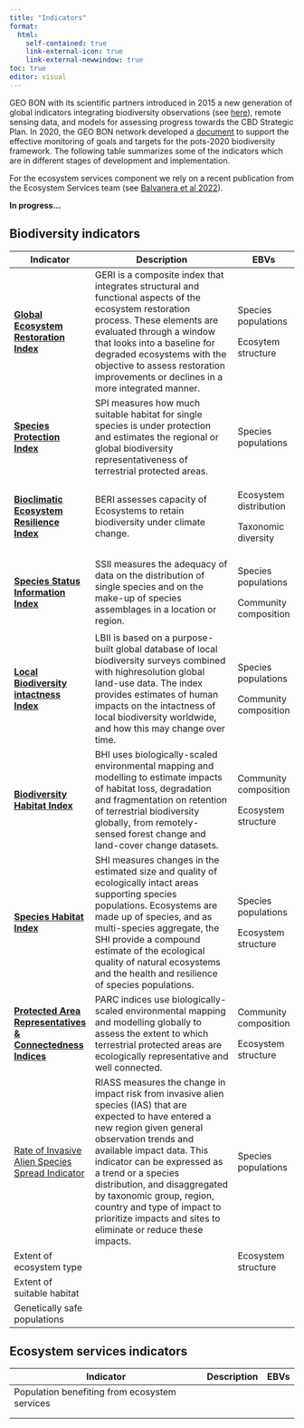 ```yaml
---
title: "Indicators"
format:
  html:
    self-contained: true
    link-external-icon: true
    link-external-newwindow: true
toc: true
editor: visual
---
```


GEO BON with its scientific partners introduced in 2015 a new generation of global indicators integrating biodiversity observations (see [here](https://www.geobon.org/downloads/biodiversity-monitoring/technical-reports/GEOBON/2015/GBCI-Version1.2-low.pdf)), remote sensing data, and models for assessing progress towards the CBD Strategic Plan. In 2020, the GEO BON network developed a [document](https://www.cbd.int/doc/c/60fe/c885/c309aa2a521eb0fec8f892c4/sbstta-24-item3-geobon-technical-support-en.pdf) to support the effective monitoring of goals and targets for the pots-2020 biodiversity framework. The following table summarizes some of the indicators which are in different stages of development and implementation.

For the ecosystem services component we rely on a recent publication from the Ecosystem Services team (see [Balvanera et al 2022](https://www.sciencedirect.com/science/article/pii/S1877343522000045?fr=RR-2&ref=pdf_download&rr=7c54f0ee4f89c3a5)).

**In progress...**

::: panel-tabset
## Biodiversity indicators

+--------------------------------------------------------------------------------------------------------------------------------------------------------+------------------------------------------------------------------------------------------------------------------------------------------------------------------------------------------------------------------------------------------------------------------------------------------------------------------------------------------------------------------------------------------------------------+------------------------+
| Indicator                                                                                                                                              | Description                                                                                                                                                                                                                                                                                                                                                                                                | EBVs                   |
+========================================================================================================================================================+============================================================================================================================================================================================================================================================================================================================================================================================================+========================+
| [**Global Ecosystem Restoration Index**](https://geobon.org/ebvs/indicators/global-ecosystem-restoration-index/)                                       | GERI is a composite index that integrates structural and functional aspects of the ecosystem restoration process. These elements are evaluated through a window that looks into a baseline for degraded ecosystems with the objective to assess restoration improvements or declines in a more integrated manner.                                                                                          | Species populations    |
|                                                                                                                                                        |                                                                                                                                                                                                                                                                                                                                                                                                            |                        |
|                                                                                                                                                        |                                                                                                                                                                                                                                                                                                                                                                                                            | Ecosytem structure     |
+--------------------------------------------------------------------------------------------------------------------------------------------------------+------------------------------------------------------------------------------------------------------------------------------------------------------------------------------------------------------------------------------------------------------------------------------------------------------------------------------------------------------------------------------------------------------------+------------------------+
| [**Species Protection Index**](https://geobon.org/ebvs/indicators/species-protection-index/)                                                           | SPI measures how much suitable habitat for single species is under protection and estimates the regional or global biodiversity representativeness of terrestrial protected areas.                                                                                                                                                                                                                         | Species populations    |
+--------------------------------------------------------------------------------------------------------------------------------------------------------+------------------------------------------------------------------------------------------------------------------------------------------------------------------------------------------------------------------------------------------------------------------------------------------------------------------------------------------------------------------------------------------------------------+------------------------+
| [**Bioclimatic Ecosystem Resilience Index**](https://www.sciencedirect.com/science/article/abs/pii/S1470160X2030491X)                                  | BERI assesses capacity of Ecosystems to retain biodiversity under climate change.                                                                                                                                                                                                                                                                                                                          | Ecosystem distribution |
|                                                                                                                                                        |                                                                                                                                                                                                                                                                                                                                                                                                            |                        |
|                                                                                                                                                        |                                                                                                                                                                                                                                                                                                                                                                                                            | Taxonomic diversity    |
+--------------------------------------------------------------------------------------------------------------------------------------------------------+------------------------------------------------------------------------------------------------------------------------------------------------------------------------------------------------------------------------------------------------------------------------------------------------------------------------------------------------------------------------------------------------------------+------------------------+
| [**Species Status Information Index**](https://geobon.org/ebvs/indicators/species-status-information-index/)                                           | SSII measures the adequacy of data on the distribution of single species and on the make-up of species assemblages in a location or region.                                                                                                                                                                                                                                                                | Species populations    |
|                                                                                                                                                        |                                                                                                                                                                                                                                                                                                                                                                                                            |                        |
|                                                                                                                                                        |                                                                                                                                                                                                                                                                                                                                                                                                            | Community composition  |
+--------------------------------------------------------------------------------------------------------------------------------------------------------+------------------------------------------------------------------------------------------------------------------------------------------------------------------------------------------------------------------------------------------------------------------------------------------------------------------------------------------------------------------------------------------------------------+------------------------+
| [**Local Biodiversity intactness Index**](https://geobon.org/ebvs/indicators/local-biodiversity-intactness-index/)                                     | LBII is based on a purpose-built global database of local biodiversity surveys combined with highresolution global land-use data. The index provides estimates of human impacts on the intactness of local biodiversity worldwide, and how this may change over time.                                                                                                                                      | Species populations    |
|                                                                                                                                                        |                                                                                                                                                                                                                                                                                                                                                                                                            |                        |
|                                                                                                                                                        |                                                                                                                                                                                                                                                                                                                                                                                                            | Community composition  |
+--------------------------------------------------------------------------------------------------------------------------------------------------------+------------------------------------------------------------------------------------------------------------------------------------------------------------------------------------------------------------------------------------------------------------------------------------------------------------------------------------------------------------------------------------------------------------+------------------------+
| [**Biodiversity Habitat Index**](https://geobon.org/ebvs/indicators/biodiversity-habitat-index/)                                                       | BHI uses biologically-scaled environmental mapping and modelling to estimate impacts of habitat loss, degradation and fragmentation on retention of terrestrial biodiversity globally, from remotely-sensed forest change and land-cover change datasets.                                                                                                                                                  | Community composition  |
|                                                                                                                                                        |                                                                                                                                                                                                                                                                                                                                                                                                            |                        |
|                                                                                                                                                        |                                                                                                                                                                                                                                                                                                                                                                                                            | Ecosystem structure    |
+--------------------------------------------------------------------------------------------------------------------------------------------------------+------------------------------------------------------------------------------------------------------------------------------------------------------------------------------------------------------------------------------------------------------------------------------------------------------------------------------------------------------------------------------------------------------------+------------------------+
| [**Species Habitat Index**](https://geobon.org/ebvs/indicators/species-habitat-index-shi/)                                                             | SHI measures changes in the estimated size and quality of ecologically intact areas supporting species populations. Ecosystems are made up of species, and as multi-species aggregate, the SHI provide a compound estimate of the ecological quality of natural ecosystems and the health and resilience of species populations.                                                                           | Species populations    |
|                                                                                                                                                        |                                                                                                                                                                                                                                                                                                                                                                                                            |                        |
|                                                                                                                                                        |                                                                                                                                                                                                                                                                                                                                                                                                            | Ecosystem structure    |
+--------------------------------------------------------------------------------------------------------------------------------------------------------+------------------------------------------------------------------------------------------------------------------------------------------------------------------------------------------------------------------------------------------------------------------------------------------------------------------------------------------------------------------------------------------------------------+------------------------+
| [**Protected Area Representatives & Connectedness Indices**](https://geobon.org/ebvs/indicators/protected-area-representatives-connectedness-indices/) | PARC indices use biologically-scaled environmental mapping and modelling globally to assess the extent to which terrestrial protected areas are ecologically representative and well connected.                                                                                                                                                                                                            | Community composition  |
|                                                                                                                                                        |                                                                                                                                                                                                                                                                                                                                                                                                            |                        |
|                                                                                                                                                        |                                                                                                                                                                                                                                                                                                                                                                                                            | Ecosystem structure    |
+--------------------------------------------------------------------------------------------------------------------------------------------------------+------------------------------------------------------------------------------------------------------------------------------------------------------------------------------------------------------------------------------------------------------------------------------------------------------------------------------------------------------------------------------------------------------------+------------------------+
| [Rate of Invasive Alien Species Spread Indicator](https://geobon.org/ebvs/indicators/rate-of-invasive-alien-species-spread-indicator/)                 | RIASS measures the change in impact risk from invasive alien species (IAS) that are expected to have entered a new region given general observation trends and available impact data. This indicator can be expressed as a trend or a species distribution, and disaggregated by taxonomic group, region, country and type of impact to prioritize impacts and sites to eliminate or reduce these impacts. | Species populations    |
+--------------------------------------------------------------------------------------------------------------------------------------------------------+------------------------------------------------------------------------------------------------------------------------------------------------------------------------------------------------------------------------------------------------------------------------------------------------------------------------------------------------------------------------------------------------------------+------------------------+
| Extent of ecosystem type                                                                                                                               |                                                                                                                                                                                                                                                                                                                                                                                                            | Ecosystem structure    |
+--------------------------------------------------------------------------------------------------------------------------------------------------------+------------------------------------------------------------------------------------------------------------------------------------------------------------------------------------------------------------------------------------------------------------------------------------------------------------------------------------------------------------------------------------------------------------+------------------------+
| Extent of suitable habitat                                                                                                                             |                                                                                                                                                                                                                                                                                                                                                                                                            |                        |
+--------------------------------------------------------------------------------------------------------------------------------------------------------+------------------------------------------------------------------------------------------------------------------------------------------------------------------------------------------------------------------------------------------------------------------------------------------------------------------------------------------------------------------------------------------------------------+------------------------+
| Genetically safe populations                                                                                                                           |                                                                                                                                                                                                                                                                                                                                                                                                            |                        |
+--------------------------------------------------------------------------------------------------------------------------------------------------------+------------------------------------------------------------------------------------------------------------------------------------------------------------------------------------------------------------------------------------------------------------------------------------------------------------------------------------------------------------------------------------------------------------+------------------------+

## Ecosystem services indicators

| Indicator                                     | Description | EBVs |
|-----------------------------------------------|-------------|------|
| Population benefiting from ecosystem services |             |      |
|                                               |             |      |
|                                               |             |      |
:::

